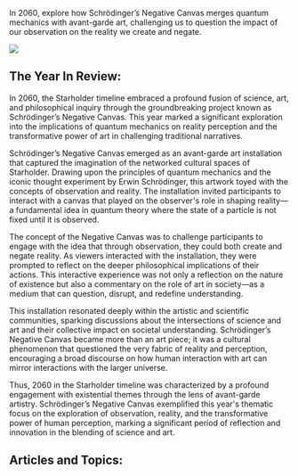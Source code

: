 In 2060, explore how Schrödinger’s Negative Canvas merges quantum mechanics with avant-garde art, challenging us to question the impact of our observation on the reality we create and negate.

![](https://www.blockstar.com/wp-content/uploads/2024/06/2060-schrod.png)

## The Year In Review:
In 2060, the Starholder timeline embraced a profound fusion of science, art, and philosophical inquiry through the groundbreaking project known as Schrödinger’s Negative Canvas. This year marked a significant exploration into the implications of quantum mechanics on reality perception and the transformative power of art in challenging traditional narratives.

Schrödinger’s Negative Canvas emerged as an avant-garde art installation that captured the imagination of the networked cultural spaces of Starholder. Drawing upon the principles of quantum mechanics and the iconic thought experiment by Erwin Schrödinger, this artwork toyed with the concepts of observation and reality. The installation invited participants to interact with a canvas that played on the observer's role in shaping reality—a fundamental idea in quantum theory where the state of a particle is not fixed until it is observed.

The concept of the Negative Canvas was to challenge participants to engage with the idea that through observation, they could both create and negate reality. As viewers interacted with the installation, they were prompted to reflect on the deeper philosophical implications of their actions. This interactive experience was not only a reflection on the nature of existence but also a commentary on the role of art in society—as a medium that can question, disrupt, and redefine understanding.

This installation resonated deeply within the artistic and scientific communities, sparking discussions about the intersections of science and art and their collective impact on societal understanding. Schrödinger’s Negative Canvas became more than an art piece; it was a cultural phenomenon that questioned the very fabric of reality and perception, encouraging a broad discourse on how human interaction with art can mirror interactions with the larger universe.

Thus, 2060 in the Starholder timeline was characterized by a profound engagement with existential themes through the lens of avant-garde artistry. Schrödinger’s Negative Canvas exemplified this year's thematic focus on the exploration of observation, reality, and the transformative power of human perception, marking a significant period of reflection and innovation in the blending of science and art.‍‍‍

## Articles and Topics:

